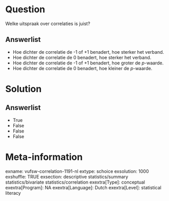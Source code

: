 Question
========
Welke uitspraak over correlaties is juist?

Answerlist
----------
* Hoe dichter de correlatie de -1 of +1 benadert, hoe sterker het verband.
* Hoe dichter de correlatie de 0 benadert, hoe sterker het verband.
* Hoe dichter de correlatie de -1 of +1 benadert, hoe groter de
  *p*-waarde.
* Hoe dichter de correlatie de 0 benadert, hoe kleiner de *p*-waarde.

Solution
========










Answerlist
----------
* True
* False
* False
* False

Meta-information
================
exname: vufsw-correlation-1191-nl
extype: schoice
exsolution: 1000
exshuffle: TRUE
exsection: descriptive statistics/summary statistics/bivariate statistics/correlation
exextra[Type]: conceptual
exextra[Program]: NA
exextra[Language]: Dutch
exextra[Level]: statistical literacy

